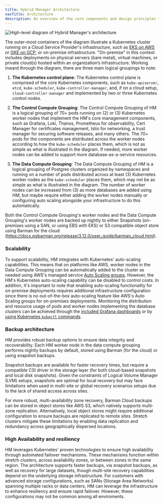 ```yaml
---
title: Hybrid Manager Architecture
navTitle: Architecture
description: An overview of the core components and design principles that enable Hybrid Manager to orchestrate and manage Postgres clusters across varied environments.
---
```


![High-level diagram of Hybrid Manager's architecture](../images/hcp_high-level_light.svg)

The outer-most containers of the diagram illustrate a Kubernetes cluster running on a Cloud Service Provider's infrastructure, such as [EKS on AWS](https://aws.amazon.com/eks/) or [GKE on GCP](https://cloud.google.com/kubernetes-engine), or on-premise infrastructure. "On-premise" in this context includes deployments on physical servers (bare metal), virtual machines, or private cloud(s) hosted within an organization’s infrastructure. 
Working inward through the diagram, there are three main logical groupings to note:

1.  **The Kubernetes control plane**: The Kubernetes control plane is comprised of the core Kubernetes components, such as `kube-apiserver`, `etcd`, `kube-scheduler`, `kube-controller-manager`, and, if on a cloud setup, `cloud-controller-manager` and implemented by two or three Kubernetes control nodes.

2.  **The Control Compute Grouping**: The Control Compute Grouping of HM is a logical grouping of 70+ pods running on (2) or (3) Kubernetes worker nodes that implement the HM's core management components, such as Grafana, Loki, Thanos, Prometheus for observability, Cert Manager for certificates management, Istio for networking, a trust manager for securing software releases, and many others.
    The 70+ pods for the components are distributed across the worker nodes according to how the `kube-scheduler` places them, which is not as simple as what is illustrated in the diagram.
    If needed, more worker nodes can be added to support more database-as-a-service resources.

3.  **The Data Compute Grouping**: The Data Compute Grouping of HM is a logical grouping of Postgres clusters organized by namespaces and running on a number of pods distributed across at least (3) Kubernetes worker nodes as the `kube-scheduler` places them, which may not be as simple as what is illustrated in the diagram.
    The number of worker nodes can be increased from (3) as more databases are added using HM, but maybe require either adding the worker nodes manually or configuring auto scaling alongside your infrastructure to do this automatically.

Both the Control Compute Grouping's worker nodes and the Data Compute Grouping's worker nodes are backed up nightly to either Snapshots (on-premises using a SAN, or using EBS with EKS) or S3 compatible object store using Barman for the cloud (https://docs.pgbarman.org/release/3.12.0/user_guide/barman_cloud.html).

### Scalability

To support scalability, HM integrates with Kubernetes' auto-scaling capabilities.
This means that on platforms like AWS, worker nodes in the Data Compute Grouping can be automatically added to the cluster as needed using AWS's managed service [Auto Scaling groups](https://docs.aws.amazon.com/autoscaling/ec2/userguide/auto-scaling-groups.html).
However, the HM's Kubernetes auto-scaling capability can be disabled to control costs.
In addition, it's important to note that enabling auto-scaling functionality for on-premise deployments requires additional infrastructure configuration since there is no out-of-the-box auto-scaling feature like AWS's Auto Scaling groups for on-premises deployments.
Monitoring the distribution and resource usage of pods and worker nodes implementing the database clusters can be achieved through the [included Grafana dashboards](../using_hybrid_manager/cluster_management/manage-clusters/trace-clusters/#grafana-hardware-utilization-dashboard) or by [using Kubernetes `kubectl` commands](../using_hybrid_manager/cluster_management/manage-clusters/trace-clusters/#using-kubectl-to-check-underlying-cluster-resources).

### Backup architecture

HM provides robust backup options to ensure data integrity and recoverability.
Each HM worker node in the data compute grouping performs nightly backups by default, stored using Barman (for the cloud) or using snapshot backups.

Snapshot backups are available for faster recovery times, but require a compatible CSI driver in the storage layer (for both cloud-based snapshots and local disk snapshots).
Given the constraints of Logical Volume Manager (LVM) setups, snapshots are optimal for local recovery but may face limitations when used in multi-site or global recovery scenarios setups due to the lack of shared access across sites.

For more robust, multi-availability zone recovery, Barman Cloud backups can be stored in object stores like AWS S3, which natively supports multi-zone replication.
Alternatively, local object stores might require additional configuration to ensure backups are replicated to remote sites.
Stretch clusters mitigate these limitations by enabling data replication and redundancy across geographically dispersed locations.

### High Availability and resiliency

HM leverages Kubernetes' proven technologies to ensure high availability through automated failover mechanisms.
These mechanisms function within stretch clusters, across availability zones, or between zones in the same region.
The architecture supports faster backups, via snapshot backups, as well as recovery for large datasets, though multi-site recovery capabilities depend on the underlying storage infrastructure.
For customers with advanced storage configurations, such as SANs (Storage Area Networks) spanning multiple racks or data centers, HM can leverage the infrastructure to enhance resiliency and ensure rapid failover. However, these configurations may not be common among all enviroments.
